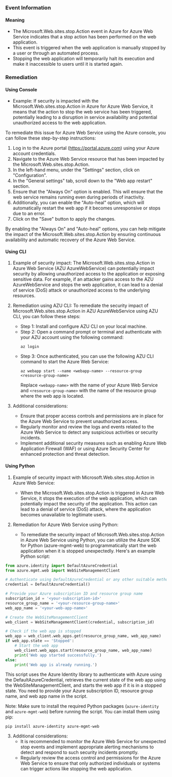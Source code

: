 
### Event Information

#### Meaning

- The Microsoft.Web.sites.stop.Action event in Azure for Azure Web Service indicates that a stop action has been performed on the web application.
- This event is triggered when the web application is manually stopped by a user or through an automated process.
- Stopping the web application will temporarily halt its execution and make it inaccessible to users until it is started again.

### Remediation

#### Using Console

- Example: If security is impacted with the Microsoft.Web.sites.stop.Action in Azure for Azure Web Service, it means that the action to stop the web service has been triggered, potentially leading to a disruption in service availability and potential unauthorized access to the web application.

To remediate this issue for Azure Web Service using the Azure console, you can follow these step-by-step instructions:

1. Log in to the Azure portal (https://portal.azure.com) using your Azure account credentials.
2. Navigate to the Azure Web Service resource that has been impacted by the Microsoft.Web.sites.stop.Action.
3. In the left-hand menu, under the "Settings" section, click on "Configuration".
4. In the "General settings" tab, scroll down to the "Web app restart" section.
5. Ensure that the "Always On" option is enabled. This will ensure that the web service remains running even during periods of inactivity.
6. Additionally, you can enable the "Auto-heal" option, which will automatically restart the web app if it becomes unresponsive or stops due to an error.
7. Click on the "Save" button to apply the changes.

By enabling the "Always On" and "Auto-heal" options, you can help mitigate the impact of the Microsoft.Web.sites.stop.Action by ensuring continuous availability and automatic recovery of the Azure Web Service.

#### Using CLI

1. Example of security impact: The Microsoft.Web.sites.stop.Action in Azure Web Service (AZU AzureWebService) can potentially impact security by allowing unauthorized access to the application or exposing sensitive data. For example, if an attacker gains access to the AZU AzureWebService and stops the web application, it can lead to a denial of service (DoS) attack or unauthorized access to the underlying resources.

2. Remediation using AZU CLI: To remediate the security impact of Microsoft.Web.sites.stop.Action in AZU AzureWebService using AZU CLI, you can follow these steps:

   - Step 1: Install and configure AZU CLI on your local machine.
   - Step 2: Open a command prompt or terminal and authenticate with your AZU account using the following command:
     ```
     az login
     ```
   - Step 3: Once authenticated, you can use the following AZU CLI command to start the Azure Web Service:
     ```
     az webapp start --name <webapp-name> --resource-group <resource-group-name>
     ```
     Replace `<webapp-name>` with the name of your Azure Web Service and `<resource-group-name>` with the name of the resource group where the web app is located.

3. Additional considerations:
   - Ensure that proper access controls and permissions are in place for the Azure Web Service to prevent unauthorized access.
   - Regularly monitor and review the logs and events related to the Azure Web Service to detect any suspicious activities or security incidents.
   - Implement additional security measures such as enabling Azure Web Application Firewall (WAF) or using Azure Security Center for enhanced protection and threat detection.

#### Using Python

1. Example of security impact with Microsoft.Web.sites.stop.Action in Azure Web Service:
   - When the Microsoft.Web.sites.stop.Action is triggered in Azure Web Service, it stops the execution of the web application, which can potentially impact the security of the application. This action can lead to a denial of service (DoS) attack, where the application becomes unavailable to legitimate users.

2. Remediation for Azure Web Service using Python:
   - To remediate the security impact of Microsoft.Web.sites.stop.Action in Azure Web Service using Python, you can utilize the Azure SDK for Python (azure-mgmt-web) to programmatically start the web application when it is stopped unexpectedly. Here's an example Python script:

```python
from azure.identity import DefaultAzureCredential
from azure.mgmt.web import WebSiteManagementClient

# Authenticate using DefaultAzureCredential or any other suitable method
credential = DefaultAzureCredential()

# Provide your Azure subscription ID and resource group name
subscription_id = '<your-subscription-id>'
resource_group_name = '<your-resource-group-name>'
web_app_name = '<your-web-app-name>'

# Create the WebSiteManagementClient
web_client = WebSiteManagementClient(credential, subscription_id)

# Check if the web app is stopped
web_app = web_client.web_apps.get(resource_group_name, web_app_name)
if web_app.state == 'Stopped':
    # Start the web app
    web_client.web_apps.start(resource_group_name, web_app_name)
    print('Web app started successfully.')
else:
    print('Web app is already running.')
```

This script uses the Azure Identity library to authenticate with Azure using the DefaultAzureCredential, retrieves the current state of the web app using the WebSiteManagementClient, and starts the web app if it is in a stopped state. You need to provide your Azure subscription ID, resource group name, and web app name in the script.

Note: Make sure to install the required Python packages (`azure-identity` and `azure-mgmt-web`) before running the script. You can install them using pip:

```
pip install azure-identity azure-mgmt-web
```

3. Additional considerations:
   - It is recommended to monitor the Azure Web Service for unexpected stop events and implement appropriate alerting mechanisms to detect and respond to such security incidents promptly.
   - Regularly review the access control and permissions for the Azure Web Service to ensure that only authorized individuals or systems can trigger actions like stopping the web application.

